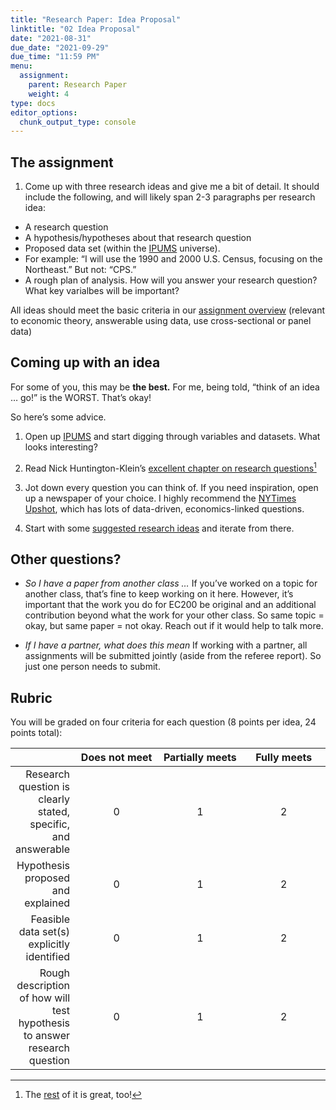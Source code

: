 ```yaml
---
title: "Research Paper: Idea Proposal"
linktitle: "02 Idea Proposal"
date: "2021-08-31"
due_date: "2021-09-29"
due_time: "11:59 PM"
menu:
  assignment:
    parent: Research Paper
    weight: 4
type: docs
editor_options: 
  chunk_output_type: console
---
```



## The assignment 

1. Come up with three research ideas and give me a bit of detail. It should include the following, and will likely span 2-3  paragraphs per research idea: 

 - A research question
 - A hypothesis/hypotheses about that research question
 - Proposed data set (within the [IPUMS](https://www.ipums.org/) universe).
  - For example: "I will use the 1990 and 2000 U.S. Census, focusing on the Northeast." But not: "CPS." 
 - A rough plan of analysis. How will you answer your research question? What key varialbes will be important?
 
 All ideas should meet the basic criteria in our [assignment overview](../RP-01#topic-selection) (relevant to economic theory, answerable using data, use cross-sectional or panel data)

<!-- 
2. [Set up a meeting using Calendly](https://calendly.com/emily-a-beam/15min) to meet with me to discuss your idea proposal. We need to meet within one week of the deadline (**October 7 at the latest**). 
--> 

## Coming up with an idea 

For some of you, this may be **the best.** For me, being told, "think of an idea ... go!" is the WORST. That's okay! 

So here's some advice. 

1. Open up [IPUMS](https://www.ipums.org/) and start digging through variables and datasets. What looks interesting? 


2. Read Nick Huntington-Klein's [excellent chapter on research questions](https://theeffectbook.net/ch-ResearchQuestions.html)^[The [rest](https://theeffectbook.net/) of it is great, too!]

2. Jot down every question you can think of. If you need inspiration, open up a newspaper of your choice. I highly recommend the [NYTimes Upshot](https://www.nytimes.com/section/upshot), which has lots of data-driven, economics-linked questions. 

<!-- 3. Browse through [data set possibilities](../../bonus/rp-datasets/) and see if they spark joy --> 

4. Start with some [suggested research ideas](../../bonus/rp-resources#suggested-topics) and iterate from there. 



## Other questions? 

- *So I have a paper from another class ... *  If you've worked on a topic for another class, that's fine to keep working on it here. However, it's important that the work you do for EC200 be original and an additional contribution beyond what the work for your other class. So same topic = okay, but same paper = not okay. Reach out if it would help to talk more. 

- *If I have a partner, what does this mean* If working with a partner, all assignments will be submitted jointly (aside from the referee report). So just one person needs to submit.


## Rubric

You will be graded on four criteria for each question (8 points per idea, 24 points total):

||  	Does not meet |	Partially meets |	Fully meets|
|--:|:---:|:---:|:---:|
|Research question is clearly stated, specific, and answerable  |	0| 	1| 	2|
|Hypothesis proposed and explained |	0 |	1 |	2|
|Feasible data set(s) explicitly identified | 	0 |	1| 	2|
|Rough description of how will test hypothesis to answer research question |	0 |	1 |	2|



